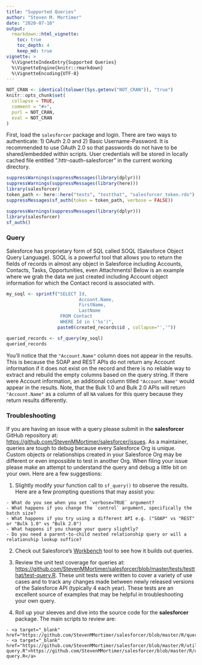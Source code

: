```yaml
---
title: "Supported Queries"
author: "Steven M. Mortimer"
date: "2020-07-10"
output:
  rmarkdown::html_vignette:
    toc: true
    toc_depth: 4
    keep_md: true
vignette: >
  %\VignetteIndexEntry{Supported Queries}
  %\VignetteEngine{knitr::rmarkdown}
  %\VignetteEncoding{UTF-8}
---
```


```r
NOT_CRAN <- identical(tolower(Sys.getenv("NOT_CRAN")), "true")
knitr::opts_chunk$set(
  collapse = TRUE,
  comment = "#>",
  purl = NOT_CRAN,
  eval = NOT_CRAN
)
```

First, load the `salesforcer` package and login. There are two ways to authenticate: 
1) OAuth 2.0 and 2) Basic Username-Password. It is recommended to use OAuth 2.0 so that 
passwords do not have to be shared/embedded within scripts. User credentials will 
be stored in locally cached file entitled ".httr-oauth-salesforcer" in the current working 
directory.

```r
suppressWarnings(suppressMessages(library(dplyr)))
suppressWarnings(suppressMessages(library(here)))
library(salesforcer)
token_path <- here::here("tests", "testthat", "salesforcer_token.rds")
suppressMessages(sf_auth(token = token_path, verbose = FALSE))
```

```r
suppressWarnings(suppressMessages(library(dplyr)))
library(salesforcer)
sf_auth()
```

### Query

Salesforce has proprietary form of SQL called SOQL (Salesforce Object Query
Language). SOQL is a powerful tool that allows you to return the fields of
records in almost any object in Salesforce including Accounts, Contacts, Tasks,
Opportunities, even Attachments! Below is an example where we grab the data we
just created including Account object information for which the Contact record
is associated with.

```r
my_soql <- sprintf("SELECT Id, 
                           Account.Name, 
                           FirstName, 
                           LastName 
                    FROM Contact 
                    WHERE Id in ('%s')", 
                   paste0(created_records$id , collapse="','"))

queried_records <- sf_query(my_soql)
queried_records
```

You'll notice that the `"Account.Name"` column does not appear in the results. This is 
because the SOAP and REST APIs do not return any Account information if it does not 
exist on the record and there is no reliable way to extract and rebuild the empty
columns based on the query string. If there were Account information, an
additional column titled `"Account.Name"` would appear in the results. Note, that 
the Bulk 1.0 and Bulk 2.0 APIs will return `"Account.Name"` as a column of all 
`NA` values for this query because they return results differently.

### Troubleshooting

If you are having an issue with a query please submit in the **salesforcer** GitHub 
repository at: <a target="_blank" href="https://github.com/StevenMMortimer/salesforcer/issues">https://github.com/StevenMMortimer/salesforcer/issues</a>. As a maintainer, queries are tough to debug because every Salesforce 
Org is unique. Custom objects or relationships created in your Salesforce Org may 
be different or even impossible to test in another Org. When filing your issue please 
make an attempt to understand the query and debug a little bit on your own. Here 
are a few suggestions:  

  1. Slightly modify your function call to `sf_query()` to observe the results. Here 
  are a few prompting questions that may assist you:  
  
    - What do you see when you set `verbose=TRUE` argument?
    - What happens if you change the `control` argument, specifically the batch size? 
    - What happens if you try using a different API e.g. ("SOAP" vs "REST" or "Bulk 1.0" vs "Bulk 2.0")
    - What happens if you change your query slightly? 
    - Do you need a parent-to-child nested relationship query or will a relationship lookup suffice? 
    
  2. Check out Salesforce's [Workbench](https://workbench.developerforce.com/login.php) 
  tool to see how it builds out queries.
  
  3. Review the unit test coverage for queries at: <a target="_blank" href="https://github.com/StevenMMortimer/salesforcer/blob/master/tests/testthat/test-query.R">https://github.com/StevenMMortimer/salesforcer/blob/master/tests/testthat/test-query.R</a>. 
  These unit tests were written to cover a variety of use cases and to track any 
  changes made between newly released versions of the Salesforce API (typically 
  4 each year). These tests are an excellent source of examples that may be 
  helpful in troubleshooting your own query.
  
  4. Roll up your sleeves and dive into the source code for the **salesforcer** 
  package. The main scripts to review are:  
  
    - <a target="_blank" href="https://github.com/StevenMMortimer/salesforcer/blob/master/R/query.R">https://github.com/StevenMMortimer/salesforcer/blob/master/R/query.R</a>
    - <a target="_blank" href="https://github.com/StevenMMortimer/salesforcer/blob/master/R/utils-query.R">https://github.com/StevenMMortimer/salesforcer/blob/master/R/utils-query.R</a>
